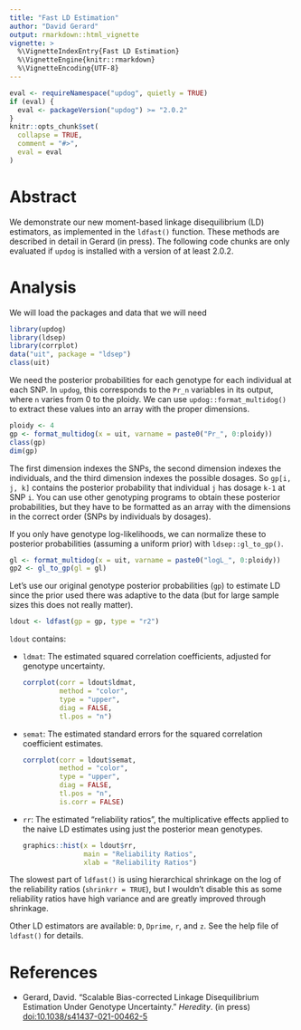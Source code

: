 ```yaml
---
title: "Fast LD Estimation"
author: "David Gerard"
output: rmarkdown::html_vignette
vignette: >
  %\VignetteIndexEntry{Fast LD Estimation}
  %\VignetteEngine{knitr::rmarkdown}
  %\VignetteEncoding{UTF-8}
---
```


```r
eval <- requireNamespace("updog", quietly = TRUE)
if (eval) {
  eval <- packageVersion("updog") >= "2.0.2"
}
knitr::opts_chunk$set(
  collapse = TRUE,
  comment = "#>",
  eval = eval
)
```

# Abstract

We demonstrate our new moment-based linkage disequilibrium (LD) estimators, as implemented in the `ldfast()` function. These methods are described in detail in Gerard (in press). The following code chunks are only evaluated if `updog` is installed with a version of at least 2.0.2.

# Analysis

We will load the packages and data that we will need
```r
library(updog)
library(ldsep)
library(corrplot)
data("uit", package = "ldsep")
class(uit)
```

We need the posterior probabilities for each genotype for each individual at each SNP. In `updog`, this corresponds to the `Pr_n` variables in its output, where `n` varies from 0 to the ploidy. We can use `updog::format_multidog()` to extract these values into an array with the proper dimensions.

```r
ploidy <- 4
gp <- format_multidog(x = uit, varname = paste0("Pr_", 0:ploidy))
class(gp)
dim(gp)
```

The first dimension indexes the SNPs, the second dimension indexes the individuals, and the third dimension indexes the possible dosages. So `gp[i, j, k]` contains the posterior probability that individual `j` has dosage `k-1` at SNP `i`. You can use other genotyping programs to obtain these posterior probabilities, but they have to be formatted as an array with the dimensions in the correct order (SNPs by individuals by dosages).

If you only have genotype log-likelihoods, we can normalize these to posterior probabilities (assuming a uniform prior) with `ldsep::gl_to_gp()`.

```r
gl <- format_multidog(x = uit, varname = paste0("logL_", 0:ploidy))
gp2 <- gl_to_gp(gl = gl)
```

Let's use our original genotype posterior probabilities (`gp`) to estimate LD since the prior used there was adaptive to the data (but for large sample sizes this does not really matter).

```r
ldout <- ldfast(gp = gp, type = "r2")
```

`ldout` contains:

- `ldmat`: The estimated squared correlation coefficients, adjusted for genotype uncertainty.

    ```r
    corrplot(corr = ldout$ldmat, 
             method = "color", 
             type = "upper",
             diag = FALSE,
             tl.pos = "n")
    ```
    
- `semat`: The estimated standard errors for the squared correlation coefficient estimates.

    ```r
    corrplot(corr = ldout$semat, 
             method = "color", 
             type = "upper",
             diag = FALSE,
             tl.pos = "n", 
             is.corr = FALSE)
    ```
    
- `rr`: The estimated "reliability ratios", the multiplicative effects applied to the naive LD estimates using just the posterior mean genotypes.

    ```r
    graphics::hist(x = ldout$rr, 
                   main = "Reliability Ratios", 
                   xlab = "Reliability Ratios")
    ```

The slowest part of `ldfast()` is using hierarchical shrinkage on the log of the reliability ratios (`shrinkrr = TRUE`), but I wouldn't disable this as some reliability ratios have high variance and are greatly improved through shrinkage.

Other LD estimators are available: `D`, `Dprime`, `r`, and `z`. See the help file of `ldfast()` for details.

# References

-  Gerard, David. "Scalable Bias-corrected Linkage Disequilibrium Estimation Under Genotype Uncertainty." _Heredity_. (in press) [doi:10.1038/s41437-021-00462-5](https://doi.org/10.1038/s41437-021-00462-5)
